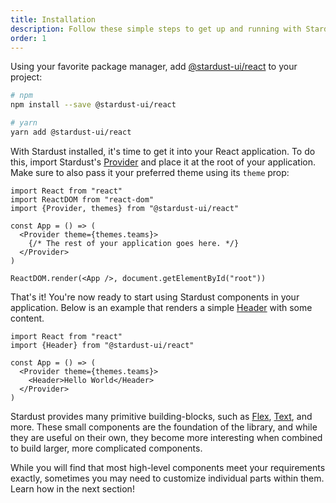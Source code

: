 ```yaml
---
title: Installation
description: Follow these simple steps to get up and running with Stardust UI.
order: 1
---
```


Using your favorite package manager, add [@stardust-ui/react](https://www.npmjs.com/package/@stardust-ui/react) to your project:

```bash
# npm
npm install --save @stardust-ui/react

# yarn
yarn add @stardust-ui/react
```

With Stardust installed, it's time to get it into your React application. To do this, import Stardust's [Provider](/components/provider) and place it at the root of your application. Make sure to also pass it your preferred theme using its `theme` prop:

```jsx{3,6-8}
import React from "react"
import ReactDOM from "react-dom"
import {Provider, themes} from "@stardust-ui/react"

const App = () => (
  <Provider theme={themes.teams}>
    {/* The rest of your application goes here. */}
  </Provider>
)

ReactDOM.render(<App />, document.getElementById("root"))
```

That's it! You're now ready to start using Stardust components in your application. Below is an example that renders a simple [Header](/components/header) with some content.

```jsx{2,6}
import React from "react"
import {Header} from "@stardust-ui/react"

const App = () => (
  <Provider theme={themes.teams}>
    <Header>Hello World</Header>
  </Provider>
)
```

Stardust provides many primitive building-blocks, such as [Flex](/components/flex), [Text](/components/text), and more. These small components are the foundation of the library, and while they are useful on their own, they become more interesting when combined to build larger, more complicated components.

While you will find that most high-level components meet your requirements exactly, sometimes you may need to customize individual parts within them. Learn how in the next section!
